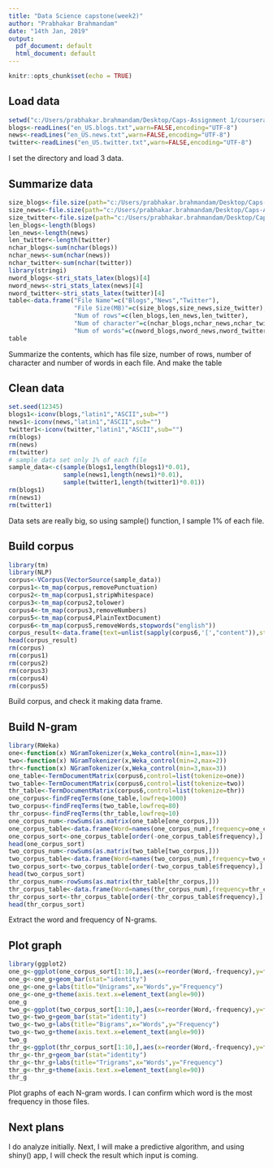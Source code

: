 ```yaml
---
title: "Data Science capstone(week2)"
author: "Prabhakar Brahmandam"
date: "14th Jan, 2019"
output:
  pdf_document: default
  html_document: default
---
```


```r
knitr::opts_chunk$set(echo = TRUE)
```

## Load data
```r
setwd("c:/Users/prabhakar.brahmandam/Desktop/Caps-Assignment 1/coursera-data-science-capstone-master/data/final/en_US")
blogs<-readLines("en_US.blogs.txt",warn=FALSE,encoding="UTF-8")
news<-readLines("en_US.news.txt",warn=FALSE,encoding="UTF-8")
twitter<-readLines("en_US.twitter.txt",warn=FALSE,encoding="UTF-8")
```

I set the directory and load 3 data.

## Summarize data
```r
size_blogs<-file.size(path="c:/Users/prabhakar.brahmandam/Desktop/Caps-Assignment 1/coursera-data-science-capstone-master/data/final/en_US/en_US.blogs.txt")/2^20
size_news<-file.size(path="c:/Users/prabhakar.brahmandam/Desktop/Caps-Assignment 1/coursera-data-science-capstone-master/data/final/en_US/en_US.news.txt")/2^20
size_twitter<-file.size(path="c:/Users/prabhakar.brahmandam/Desktop/Caps-Assignment 1/coursera-data-science-capstone-master/data/final/en_US/en_US.twitter.txt")/2^20
len_blogs<-length(blogs)
len_news<-length(news)
len_twitter<-length(twitter)
nchar_blogs<-sum(nchar(blogs))
nchar_news<-sum(nchar(news))
nchar_twitter<-sum(nchar(twitter))
library(stringi)
nword_blogs<-stri_stats_latex(blogs)[4]
nword_news<-stri_stats_latex(news)[4]
nword_twitter<-stri_stats_latex(twitter)[4]
table<-data.frame("File Name"=c("Blogs","News","Twitter"),
                  "File Size(MB)"=c(size_blogs,size_news,size_twitter),
                  "Num of rows"=c(len_blogs,len_news,len_twitter),
                  "Num of character"=c(nchar_blogs,nchar_news,nchar_twitter),
                  "Num of words"=c(nword_blogs,nword_news,nword_twitter))
table
```

Summarize the contents, which has file size, number of rows, number of character and number of words in each file. And make the table

## Clean data

```r
set.seed(12345)
blogs1<-iconv(blogs,"latin1","ASCII",sub="")
news1<-iconv(news,"latin1","ASCII",sub="")
twitter1<-iconv(twitter,"latin1","ASCII",sub="")
rm(blogs)
rm(news)
rm(twitter)
# sample data set only 1% of each file
sample_data<-c(sample(blogs1,length(blogs1)*0.01),
               sample(news1,length(news1)*0.01),
               sample(twitter1,length(twitter1)*0.01))
rm(blogs1)
rm(news1)
rm(twitter1)
```

Data sets are really big, so using sample() function, I sample 1% of each file.

## Build corpus
```r
library(tm)
library(NLP)
corpus<-VCorpus(VectorSource(sample_data))
corpus1<-tm_map(corpus,removePunctuation)
corpus2<-tm_map(corpus1,stripWhitespace)
corpus3<-tm_map(corpus2,tolower)
corpus4<-tm_map(corpus3,removeNumbers)
corpus5<-tm_map(corpus4,PlainTextDocument)
corpus6<-tm_map(corpus5,removeWords,stopwords("english"))
corpus_result<-data.frame(text=unlist(sapply(corpus6,'[',"content")),stringsAsFactors = FALSE)
head(corpus_result)
rm(corpus)
rm(corpus1)
rm(corpus2)
rm(corpus3)
rm(corpus4)
rm(corpus5)
```

Build corpus, and check it making data frame.

## Build N-gram 

```r
library(RWeka)
one<-function(x) NGramTokenizer(x,Weka_control(min=1,max=1))
two<-function(x) NGramTokenizer(x,Weka_control(min=2,max=2))
thr<-function(x) NGramTokenizer(x,Weka_control(min=3,max=3))
one_table<-TermDocumentMatrix(corpus6,control=list(tokenize=one))
two_table<-TermDocumentMatrix(corpus6,control=list(tokenize=two))
thr_table<-TermDocumentMatrix(corpus6,control=list(tokenize=thr))
one_corpus<-findFreqTerms(one_table,lowfreq=1000)
two_corpus<-findFreqTerms(two_table,lowfreq=80)
thr_corpus<-findFreqTerms(thr_table,lowfreq=10)
one_corpus_num<-rowSums(as.matrix(one_table[one_corpus,]))
one_corpus_table<-data.frame(Word=names(one_corpus_num),frequency=one_corpus_num)
one_corpus_sort<-one_corpus_table[order(-one_corpus_table$frequency),]
head(one_corpus_sort)
two_corpus_num<-rowSums(as.matrix(two_table[two_corpus,]))
two_corpus_table<-data.frame(Word=names(two_corpus_num),frequency=two_corpus_num)
two_corpus_sort<-two_corpus_table[order(-two_corpus_table$frequency),]
head(two_corpus_sort)
thr_corpus_num<-rowSums(as.matrix(thr_table[thr_corpus,]))
thr_corpus_table<-data.frame(Word=names(thr_corpus_num),frequency=thr_corpus_num)
thr_corpus_sort<-thr_corpus_table[order(-thr_corpus_table$frequency),]
head(thr_corpus_sort)
```

Extract the word and frequency of N-grams.

## Plot graph

```r
library(ggplot2)
one_g<-ggplot(one_corpus_sort[1:10,],aes(x=reorder(Word,-frequency),y=frequency,fill=frequency))
one_g<-one_g+geom_bar(stat="identity")
one_g<-one_g+labs(title="Unigrams",x="Words",y="Frequency")
one_g<-one_g+theme(axis.text.x=element_text(angle=90))
one_g
two_g<-ggplot(two_corpus_sort[1:10,],aes(x=reorder(Word,-frequency),y=frequency,fill=frequency))
two_g<-two_g+geom_bar(stat="identity")
two_g<-two_g+labs(title="Bigrams",x="Words",y="Frequency")
two_g<-two_g+theme(axis.text.x=element_text(angle=90))
two_g
thr_g<-ggplot(thr_corpus_sort[1:10,],aes(x=reorder(Word,-frequency),y=frequency,fill=frequency))
thr_g<-thr_g+geom_bar(stat="identity")
thr_g<-thr_g+labs(title="Trigrams",x="Words",y="Frequency")
thr_g<-thr_g+theme(axis.text.x=element_text(angle=90))
thr_g
```

Plot graphs of each N-gram words. I can confirm which word is the most frequency in those files.

## Next plans

I do analyze initially. Next, I will make a predictive algorithm, and using shiny() app, I will check the result which input is coming.
